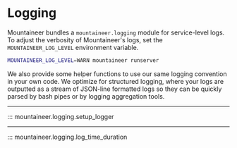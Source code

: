 # Logging

Mountaineer bundles a `mountaineer.logging` module for service-level logs. To adjust
the verbosity of Mountaineer's logs, set the `MOUNTAINEER_LOG_LEVEL` environment
variable.

```bash
MOUNTAINEER_LOG_LEVEL=WARN mountaineer runserver
```

We also provide some helper functions to use our same logging convention in your
own code. We optimize for structured logging, where your logs are outputted as a
stream of JSON-line formatted logs so they can be quickly parsed by bash pipes or
by logging aggregation tools.

---

::: mountaineer.logging.setup_logger

---

::: mountaineer.logging.log_time_duration

